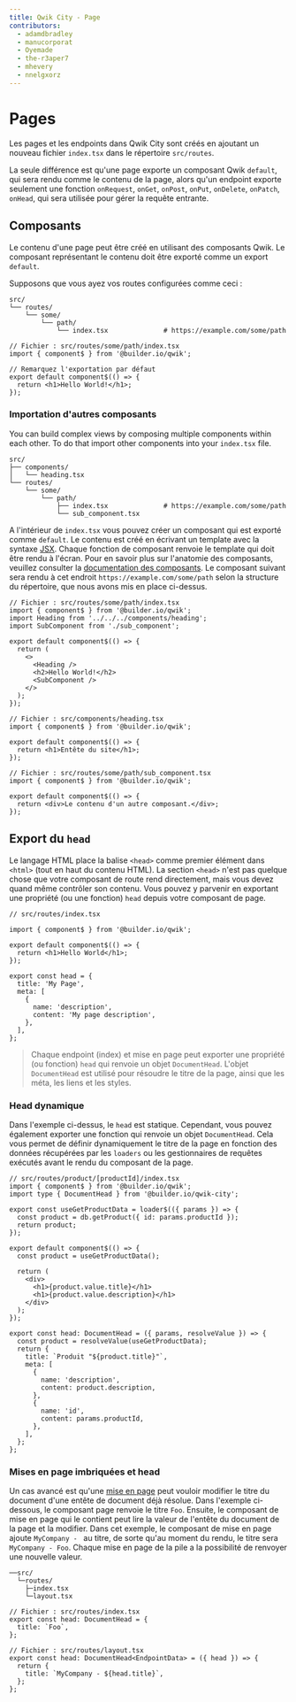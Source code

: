 ```yaml
---
title: Qwik City - Page
contributors:
  - adamdbradley
  - manucorporat
  - Oyemade
  - the-r3aper7
  - mhevery
  - nnelgxorz
---
```


# Pages

Les pages et les endpoints dans Qwik City sont créés en ajoutant un nouveau fichier `index.tsx` dans le répertoire `src/routes`.

La seule différence est qu'une page exporte un composant Qwik `default`, qui sera rendu comme le contenu de la page, alors qu'un endpoint exporte seulement une fonction `onRequest`, `onGet`, `onPost`, `onPut`, `onDelete`, `onPatch`, `onHead`, qui sera utilisée pour gérer la requête entrante.

## Composants

Le contenu d'une page peut être créé en utilisant des composants Qwik. Le composant représentant le contenu doit être exporté comme un export `default`.

Supposons que vous ayez vos routes configurées comme ceci :

```
src/
└── routes/
    └── some/
        └── path/
            └── index.tsx              # https://example.com/some/path
```

```tsx
// Fichier : src/routes/some/path/index.tsx
import { component$ } from '@builder.io/qwik';

// Remarquez l'exportation par défaut
export default component$(() => {
  return <h1>Hello World!</h1>;
});
```

### Importation d'autres composants

You can build complex views by composing multiple components within each other. To do that import other components into your `index.tsx` file.

```
src/
├── components/
│   └── heading.tsx
└── routes/
    └── some/
        └── path/
            ├── index.tsx              # https://example.com/some/path
            └── sub_component.tsx
```

A l'intérieur de `index.tsx` vous pouvez créer un composant qui est exporté comme `default`. Le contenu est créé en écrivant un template avec la syntaxe [JSX](https://reactjs.org/docs/introducing-jsx.html). Chaque fonction de composant renvoie le template qui doit être rendu à l'écran. Pour en savoir plus sur l'anatomie des composants, veuillez consulter la [documentation des composants](/docs/components/overview/index.mdx).
Le composant suivant sera rendu à cet endroit `https://example.com/some/path` selon la structure du répertoire, que nous avons mis en place ci-dessus.

```tsx
// Fichier : src/routes/some/path/index.tsx
import { component$ } from '@builder.io/qwik';
import Heading from '../../../components/heading';
import SubComponent from './sub_component';

export default component$(() => {
  return (
    <>
      <Heading />
      <h2>Hello World!</h2>
      <SubComponent />
    </>
  );
});
```

```tsx
// Fichier : src/components/heading.tsx
import { component$ } from '@builder.io/qwik';

export default component$(() => {
  return <h1>Entête du site</h1>;
});
```

```tsx
// Fichier : src/routes/some/path/sub_component.tsx
import { component$ } from '@builder.io/qwik';

export default component$(() => {
  return <div>Le contenu d'un autre composant.</div>;
});
```

## Export du `head`

Le langage HTML place la balise `<head>` comme premier élément dans `<html>` (tout en haut du contenu HTML). La section `<head>` n'est pas quelque chose que votre composant de route rend directement, mais vous devez quand même contrôler son contenu. Vous pouvez y parvenir en exportant une propriété (ou une fonction) `head` depuis votre composant de page.

```tsx
// src/routes/index.tsx

import { component$ } from '@builder.io/qwik';

export default component$(() => {
  return <h1>Hello World</h1>;
});

export const head = {
  title: 'My Page',
  meta: [
    {
      name: 'description',
      content: 'My page description',
    },
  ],
};
```

> Chaque endpoint (index) et mise en page peut exporter une propriété (ou fonction) `head` qui renvoie un objet `DocumentHead`. L'objet `DocumentHead` est utilisé pour résoudre le titre de la page, ainsi que les méta, les liens et les styles.

### Head dynamique

Dans l'exemple ci-dessus, le `head` est statique. Cependant, vous pouvez également exporter une fonction qui renvoie un objet `DocumentHead`. Cela vous permet de définir dynamiquement le titre de la page en fonction des données récupérées par les `loaders` ou les gestionnaires de requêtes exécutés avant le rendu du composant de la page.

```tsx
// src/routes/product/[productId]/index.tsx
import { component$ } from '@builder.io/qwik';
import type { DocumentHead } from '@builder.io/qwik-city';

export const useGetProductData = loader$(({ params }) => {
  const product = db.getProduct({ id: params.productId });
  return product;
});

export default component$(() => {
  const product = useGetProductData();

  return (
    <div>
      <h1>{product.value.title}</h1>
      <h1>{product.value.description}</h1>
    </div>
  );
});

export const head: DocumentHead = ({ params, resolveValue }) => {
  const product = resolveValue(useGetProductData);
  return {
    title: `Produit "${product.title}"`,
    meta: [
      {
        name: 'description',
        content: product.description,
      },
      {
        name: 'id',
        content: params.productId,
      },
    ],
  };
};
```

### Mises en page imbriquées et head

Un cas avancé est qu'une [mise en page](/qwikcity/layout/index.mdx) peut vouloir modifier le titre du document d'une entête de document déjà résolue. Dans l'exemple ci-dessous, le composant page renvoie le titre `Foo`. Ensuite, le composant de mise en page qui le contient peut lire la valeur de l'entête du document de la page et la modifier. Dans cet exemple, le composant de mise en page ajoute `MyCompany - ` au titre, de sorte qu'au moment du rendu, le titre sera `MyCompany - Foo`. Chaque mise en page de la pile a la possibilité de renvoyer une nouvelle valeur.

```
──src/
  └─routes/
    ├─index.tsx
    └─layout.tsx
```

```tsx
// Fichier : src/routes/index.tsx
export const head: DocumentHead = {
  title: `Foo`,
};
```

```tsx
// Fichier : src/routes/layout.tsx
export const head: DocumentHead<EndpointData> = ({ head }) => {
  return {
    title: `MyCompany - ${head.title}`,
  };
};
```
